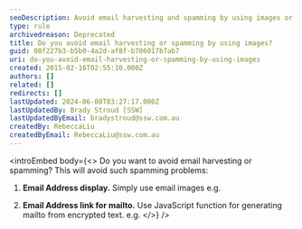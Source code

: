 ```yaml
---
seoDescription: Avoid email harvesting and spamming by using images or JavaScript functions to conceal email addresses and prevent unwanted contacts.
type: rule
archivedreason: Deprecated
title: Do you avoid email harvesting or spamming by using images?
guid: 08f227b3-b5b0-4a2d-af8f-b706017b7ab7
uri: do-you-avoid-email-harvesting-or-spamming-by-using-images
created: 2015-02-16T02:55:10.000Z
authors: []
related: []
redirects: []
lastUpdated: 2024-06-08T03:27:17.000Z
lastUpdatedBy: Brady Stroud [SSW]
lastUpdatedByEmail: bradystroud@ssw.com.au
createdBy: RebeccaLiu
createdByEmail: RebeccaLiu@ssw.com.au
---
```


<introEmbed
  body={<>
Do you want to avoid email harvesting or spamming? This will avoid such spamming problems:

1. **Email Address display.** Simply use email images e.g.

2. **Email Address link for mailto.** Use JavaScript function for generating mailto from encrypted text. e.g.
  </>}
/>
